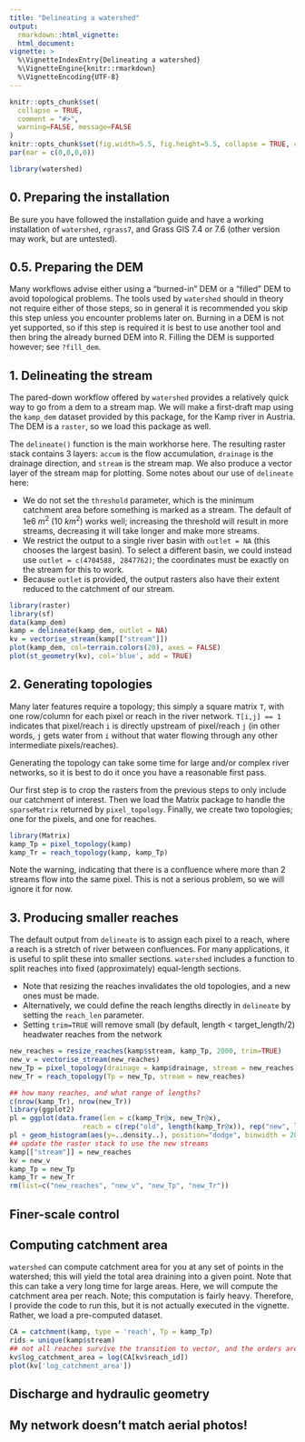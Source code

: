 ```yaml
---
title: "Delineating a watershed"
output: 
  rmarkdown::html_vignette:
  html_document:
vignette: >
  %\VignetteIndexEntry{Delineating a watershed}
  %\VignetteEngine{knitr::rmarkdown}
  %\VignetteEncoding{UTF-8}
---
```


```r
knitr::opts_chunk$set(
  collapse = TRUE,
  comment = "#>",
  warning=FALSE, message=FALSE
)
knitr::opts_chunk$set(fig.width=5.5, fig.height=5.5, collapse = TRUE, comment = "##", dev="png")
par(mar = c(0,0,0,0))
```

```r
library(watershed)
```


## 0. Preparing the installation

Be sure you have followed the installation guide and have a working installation of `watershed`, `rgrass7`, and Grass GIS 7.4 or 7.6 (other version may work, but are untested).

## 0.5. Preparing the DEM

Many workflows advise either using a "burned-in" DEM or a "filled" DEM to avoid topological problems. The tools used by `watershed` should in theory not require either of those steps, so in general it is recommended you skip this step unless you encounter problems later on. Burning in a DEM is not yet supported, so if this step is required it is best to use another tool and then bring the already burned DEM into R. Filling the DEM is supported however; see `?fill_dem`. 

## 1. Delineating the stream

The pared-down workflow offered by `watershed` provides a relatively quick way to go from a dem to a stream map. We will make a first-draft map using the `kamp_dem` dataset provided by this package, for the Kamp river in Austria. The DEM is a `raster`, so we load this package as well.

The `delineate()` function is the main workhorse here. The resulting raster stack contains 3 layers: `accum` is the flow accumulation, `drainage` is the drainage direction, and `stream` is the stream map. We also produce a vector layer of the stream map for plotting. Some notes about our use of `delineate` here:

* We do not set the `threshold` parameter, which is the minimum catchment area before something is marked as a stream. The default of 1e6 $m^2$ (10 $km^2$) works well; increasing the threshold will result in more streams, decreasing it will take longer and make more streams.
* We restrict the output to a single river basin with `outlet = NA` (this chooses the largest basin). To select a different basin, we could instead use `outlet = c(4704588, 2847762)`; the coordinates must be exactly on the stream for this to work.
* Because `outlet` is provided, the output rasters also have their extent reduced to the catchment of our stream.

```r
library(raster)
library(sf)
data(kamp_dem)
kamp = delineate(kamp_dem, outlet = NA)
kv = vectorise_stream(kamp[["stream"]])
plot(kamp_dem, col=terrain.colors(20), axes = FALSE)
plot(st_geometry(kv), col='blue', add = TRUE)
```


## 2. Generating topologies

Many later features require a topology; this simply a square matrix `T`, with one row/column for each pixel or reach in the river network. `T[i,j] == 1` indicates that pixel/reach `i` is directly upstream of pixel/reach `j` (in other words, `j` gets water from `i` without that water flowing through any other intermediate pixels/reaches).

Generating the topology can take some time for large and/or complex river networks, so it is best to do it once you have a reasonable first pass.

Our first step is to crop the rasters from the previous steps to only include our catchment of interest. Then we load the Matrix package to handle the `sparseMatrix` returned by `pixel_topology`. Finally, we create two topologies; one for the pixels, and one for reaches.

```r
library(Matrix)
kamp_Tp = pixel_topology(kamp)
kamp_Tr = reach_topology(kamp, kamp_Tp)

```

Note the warning, indicating that there is a confluence where more than 2 streams flow into the same pixel. This is not a serious problem, so we will ignore it for now.

## 3. Producing smaller reaches

The default output from `delineate` is to assign each pixel to a reach, where a reach is a stretch of river between confluences. For many applications, it is useful to split these into smaller sections. `watershed` includes a function to split reaches into fixed (approximately) equal-length sections. 

* Note that resizing the reaches invalidates the old topologies, and a new ones must be made. 
* Alternatively, we could define the reach lengths directly in `delineate` by setting the `reach_len` parameter.
* Setting `trim=TRUE` will remove small (by default, length < target_length/2) headwater reaches from the network

```r
new_reaches = resize_reaches(kamp$stream, kamp_Tp, 2000, trim=TRUE)
new_v = vectorise_stream(new_reaches)
new_Tp = pixel_topology(drainage = kamp$drainage, stream = new_reaches)
new_Tr = reach_topology(Tp = new_Tp, stream = new_reaches)

## how many reaches, and what range of lengths?
c(nrow(kamp_Tr), nrow(new_Tr))
library(ggplot2)
pl = ggplot(data.frame(len = c(kamp_Tr@x, new_Tr@x), 
                  reach = c(rep("old", length(kamp_Tr@x)), rep("new", length(new_Tr@x)))), aes(x=len, fill=reach))
pl + geom_histogram(aes(y=..density..), position="dodge", binwidth = 200, colour="gray") + theme_minimal() + xlab("Reach length (m)")
## update the raster stack to use the new streams
kamp[["stream"]] = new_reaches
kv = new_v
kamp_Tp = new_Tp
kamp_Tr = new_Tr
rm(list=c("new_reaches", "new_v", "new_Tp", "new_Tr"))
```


## Finer-scale control

## Computing catchment area

`watershed` can compute catchment area for you at any set of points in the watershed; this will yield the total area draining into a given point. Note that this can take a very long time for large areas. Here, we will compute the catchment area per reach. Note; this computation is fairly heavy. Therefore, I provide the code to run this, but it is not actually executed in the vignette. Rather, we load a pre-computed dataset.

```r
CA = catchment(kamp, type = 'reach', Tp = kamp_Tp)
rids = unique(kamp$stream)
## not all reaches survive the transition to vector, and the orders are not the same, so we match by rid
kv$log_catchment_area = log(CA[kv$reach_id])
plot(kv['log_catchment_area'])
```




## Discharge and hydraulic geometry

## My network doesn't match aerial photos!
